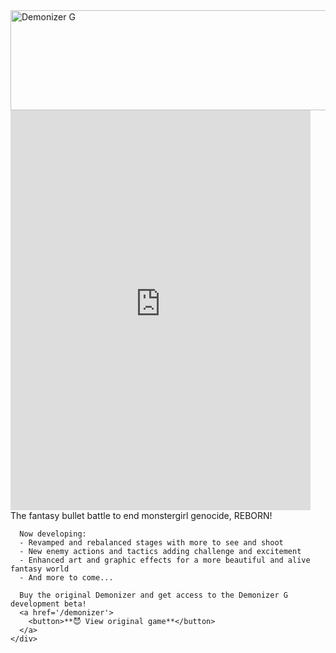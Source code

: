 
<section>
  <img
    class="logo"
    srcset={Logo}
    alt="Demonizer G"
    width="640"
    height="160"
    style={{display: 'block', marginLeft: 'auto', marginRight: 'auto'}}
  />
</section>
<section>
  <div class='grid'>
    <iframe style={{
      maxWidth: '90vw',
      height: 'auto',
      aspectRatio: '3/4',
      marginLeft: 'auto',
      marginRight: 'auto',
      marginBottom: '1rem',
    }} width="480" height="640" src="https://www.youtube-nocookie.com/embed/tXqZ7H5s4EI?si=eQmKkZr0ZrTFweKh" title="YouTube video player" frameborder="0" allow="accelerometer; autoplay; clipboard-write; encrypted-media; gyroscope; picture-in-picture; web-share" allowFullScreen>
    </iframe>
    <div>
      The fantasy bullet battle to end monstergirl genocide, REBORN!

      Now developing:
      - Revamped and rebalanced stages with more to see and shoot
      - New enemy actions and tactics adding challenge and excitement
      - Enhanced art and graphic effects for a more beautiful and alive fantasy world
      - And more to come...

      Buy the original Demonizer and get access to the Demonizer G development beta!
      <a href='/demonizer'>
        <button>**😈 View original game**</button>
      </a>
    </div>
  </div>
</section>